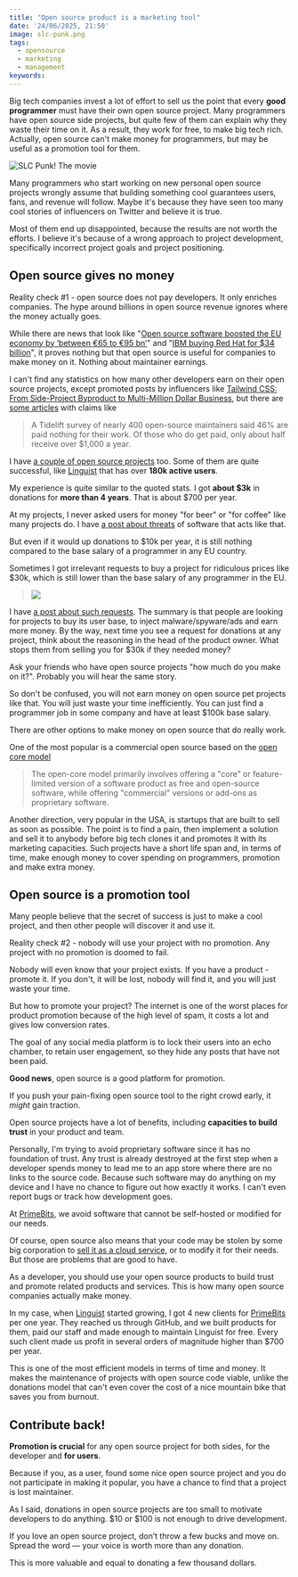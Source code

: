 ```yaml
---
title: "Open source product is a marketing tool"
date: '24/06/2025, 21:50'
image: slc-punk.png
tags:
  - opensource
  - marketing
  - management
keywords:
---
```


Big tech companies invest a lot of effort to sell us the point that every **good programmer** must have their own open source project. Many programmers have open source side projects, but quite few of them can explain why they waste their time on it. As a result, they work for free, to make big tech rich. Actually, open source can't make money for programmers, but may be useful as a promotion tool for them.

![SLC Punk! The movie](slc-punk.png)

Many programmers who start working on new personal open source projects wrongly assume that building something cool guarantees users, fans, and revenue will follow. Maybe it's because they have seen too many cool stories of influencers on Twitter and believe it is true.

Most of them end up disappointed, because the results are not worth the efforts. I believe it's because of a wrong approach to project development, specifically incorrect project goals and project positioning.

## Open source gives no money

Reality check #1 - open source does not pay developers. It only enriches companies. The hype around billions in open source revenue ignores where the money actually goes.

While there are news that look like "[Open source software boosted the EU economy by ‘between €65 to €95 bn’](https://www.euractiv.com/section/tech/news/open-source-software-boosted-the-eu-economy-by-between-e65-to-e95-bn-report/)" and "[IBM buying Red Hat for $34 billion](https://www.wired.com/story/ibm-buys-red-hat/)", it proves nothing but that open source is useful for companies to make money on it. Nothing about maintainer earnings.

I can't find any statistics on how many other developers earn on their open source projects, except promoted posts by influencers like [Tailwind CSS: From Side-Project Byproduct to Multi-Million Dollar Business](https://adamwathan.me/tailwindcss-from-side-project-byproduct-to-multi-mullion-dollar-business/), but there are [some articles](https://www.businessinsider.com/open-source-developers-burnout-low-pay-internet-2022-3) with claims like

> A Tidelift survey of nearly 400 open-source maintainers said 46% are paid nothing for their work. Of those who do get paid, only about half receive over $1,000 a year.

I have [a couple of open source projects](https://github.com/vitonsky) too. Some of them are quite successful, like [Linguist](https://linguister.io/) that has over **180k active users**.

My experience is quite similar to the quoted stats. I got **about $3k** in donations for **more than 4 years**. That is about $700 per year.

At my projects, I never asked users for money "for beer" or "for coffee" like many projects do. I have [a post about threats](/blog/2024/06/20/politics-in-software/) of software that acts like that.

But even if it would up donations to $10k per year, it is still nothing compared to the base salary of a programmer in any EU country.

Sometimes I got irrelevant requests to buy a project for ridiculous prices like $30k, which is still lower than the base salary of any programmer in the EU.

> ![](./buy-request.png)

I have [a post about such requests](/blog/2023/09/01/malware-in-browser-extensions/#monetization-offers-of-scammers). The summary is that people are looking for projects to buy its user base, to inject malware/spyware/ads and earn more money. By the way, next time you see a request for donations at any project, think about the reasoning in the head of the product owner. What stops them from selling you for $30k if they needed money?

Ask your friends who have open source projects "how much do you make on it?". Probably you will hear the same story.

So don't be confused, you will not earn money on open source pet projects like that. You will just waste your time inefficiently. You can just find a programmer job in some company and have at least $100k base salary.

There are other options to make money on open source that do really work.

One of the most popular is a commercial open source based on the [open core model](https://en.wikipedia.org/wiki/Open-core_model)

> The open-core model primarily involves offering a "core" or feature-limited version of a software product as free and open-source software, while offering "commercial" versions or add-ons as proprietary software.

Another direction, very popular in the USA, is startups that are built to sell as soon as possible. The point is to find a pain, then implement a solution and sell it to anybody before big tech clones it and promotes it with its marketing capacities. Such projects have a short life span and, in terms of time, make enough money to cover spending on programmers, promotion and make extra money.

## Open source is a promotion tool

Many people believe that the secret of success is just to make a cool project, and then other people will discover it and use it.

Reality check #2 - nobody will use your project with no promotion. Any project with no promotion is doomed to fail.

Nobody will even know that your project exists. If you have a product - promote it. If you don't, it will be lost, nobody will find it, and you will just waste your time.

But how to promote your project? The internet is one of the worst places for product promotion because of the high level of spam, it costs a lot and gives low conversion rates.

The goal of any social media platform is to lock their users into an echo chamber, to retain user engagement, so they hide any posts that have not been paid.

**Good news**, open source is a good platform for promotion.

If you push your pain-fixing open source tool to the right crowd early, it *might* gain traction.

Open source projects have a lot of benefits, including **capacities to build trust** in your product and team.

Personally, I'm trying to avoid proprietary software since it has no foundation of trust. Any trust is already destroyed at the first step when a developer spends money to lead me to an app store where there are no links to the source code. Because such software may do anything on my device and I have no chance to figure out how exactly it works. I can't even report bugs or track how development goes.

At [PrimeBits](https://primebits.org), we avoid software that cannot be self-hosted or modified for our needs.

Of course, open source also means that your code may be stolen by some big corporation to [sell it as a cloud service](https://redis.io/blog/redis-adopts-dual-source-available-licensing/), or to modify it for their needs. But those are problems that are good to have.

As a developer, you should use your open source products to build trust and promote related products and services. This is how many open source companies actually make money.

In my case, when [Linguist](https://linguister.io/) started growing, I got 4 new clients for [PrimeBits](https://primebits.org) per one year. They reached us through GitHub, and we built products for them, paid our staff and made enough to maintain Linguist for free. Every such client made us profit in several orders of magnitude higher than $700 per year.

This is one of the most efficient models in terms of time and money. It makes the maintenance of projects with open source code viable, unlike the donations model that can't even cover the cost of a nice mountain bike that saves you from burnout.

## Contribute back!

**Promotion is crucial** for any open source project for both sides, for the developer and **for users**.

Because if you, as a user, found some nice open source project and you do not participate in making it popular, you have a chance to find that a project is lost maintainer.

As I said, donations in open source projects are too small to motivate developers to do anything. $10 or $100 is not enough to drive development.

If you love an open source project, don’t throw a few bucks and move on. Spread the word — your voice is worth more than any donation.

This is more valuable and equal to donating a few thousand dollars.